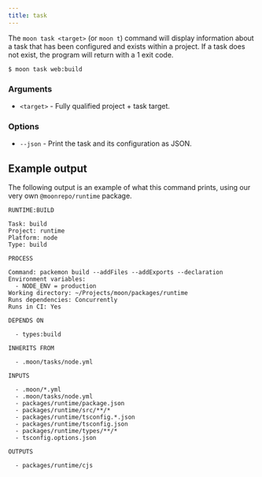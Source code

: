 ```yaml
---
title: task
---
```



<VersionLabel version="1.1.0" header />

The `moon task <target>` (or `moon t`) command will display information about a task that has been
configured and exists within a project. If a task does not exist, the program will return with a 1
exit code.

```shell
$ moon task web:build
```

### Arguments

- `<target>` - Fully qualified project + task target.

### Options

- `--json` - Print the task and its configuration as JSON.

## Example output

The following output is an example of what this command prints, using our very own
`@moonrepo/runtime` package.

```
RUNTIME:BUILD

Task: build
Project: runtime
Platform: node
Type: build

PROCESS

Command: packemon build --addFiles --addExports --declaration
Environment variables:
  - NODE_ENV = production
Working directory: ~/Projects/moon/packages/runtime
Runs dependencies: Concurrently
Runs in CI: Yes

DEPENDS ON

  - types:build

INHERITS FROM

  - .moon/tasks/node.yml

INPUTS

  - .moon/*.yml
  - .moon/tasks/node.yml
  - packages/runtime/package.json
  - packages/runtime/src/**/*
  - packages/runtime/tsconfig.*.json
  - packages/runtime/tsconfig.json
  - packages/runtime/types/**/*
  - tsconfig.options.json

OUTPUTS

  - packages/runtime/cjs
```
